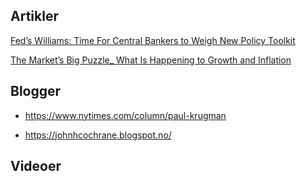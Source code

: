 ## Artikler

[Fed’s Williams: Time For Central Bankers to Weigh New Policy Toolkit](artikler/a.pdf)

[The Market’s Big Puzzle_ What Is Happening to Growth and Inflation](artikler/The Market’s Big Puzzle_ What Is Happening to Growth and Inflation_ - WSJ.pdf)



## Blogger

- [https://www.nytimes.com/column/paul-krugman](Paul Krugman)

- [https://johnhcochrane.blogspot.no/](John Cochrane)

## Videoer
